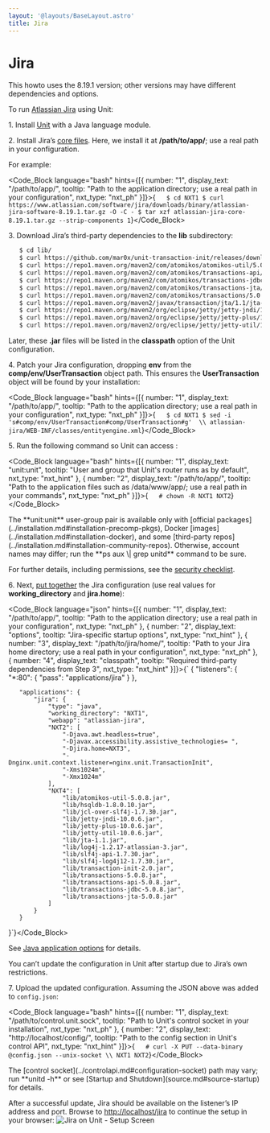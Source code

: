 ```yaml
---
layout: '@layouts/BaseLayout.astro'
title: Jira
---
```

# Jira

<Note type="note">
This howto uses the 8.19.1 version; other versions may have different dependencies and options.
</Note>

To run [Atlassian Jira](https://www.atlassian.com/software/jira) using Unit:

1\. Install [Unit](../installation.md#installation-precomp-pkgs) with a Java language module.

2\. Install Jira’s [core files](https://www.atlassian.com/software/jira/update).  Here, we install it at **/path/to/app/**; use a real path in your configuration.

For example:

<Code_Block language="bash" hints={[{ number: "1", display_text: "/path/to/app/", tooltip: "Path to the application directory; use a real path in your configuration", nxt_type: "nxt_ph" }]}>{`   $ cd NXT1
   $ curl https://www.atlassian.com/software/jira/downloads/binary/atlassian-jira-software-8.19.1.tar.gz -O -C -
   $ tar xzf atlassian-jira-core-8.19.1.tar.gz --strip-components 1`}</Code_Block>

3\. Download Jira’s third-party dependencies to the **lib** subdirectory:

```bash
   $ cd lib/
   $ curl https://github.com/mar0x/unit-transaction-init/releases/download/2.0/transaction-init-2.0.jar -O -C -
   $ curl https://repo1.maven.org/maven2/com/atomikos/atomikos-util/5.0.8/atomikos-util-5.0.8.jar -O -C -
   $ curl https://repo1.maven.org/maven2/com/atomikos/transactions-api/5.0.8/transactions-api-5.0.8.jar -O -C -
   $ curl https://repo1.maven.org/maven2/com/atomikos/transactions-jdbc/5.0.8/transactions-jdbc-5.0.8.jar -O -C -
   $ curl https://repo1.maven.org/maven2/com/atomikos/transactions-jta/5.0.8/transactions-jta-5.0.8.jar -O -C -
   $ curl https://repo1.maven.org/maven2/com/atomikos/transactions/5.0.8/transactions-5.0.8.jar -O -C -
   $ curl https://repo1.maven.org/maven2/javax/transaction/jta/1.1/jta-1.1.jar -O -C -
   $ curl https://repo1.maven.org/maven2/org/eclipse/jetty/jetty-jndi/11.0.6/jetty-jndi-10.0.6.jar -O -C -
   $ curl https://repo1.maven.org/maven2/org/eclipse/jetty/jetty-plus/11.0.6/jetty-plus-10.0.6.jar -O -C -
   $ curl https://repo1.maven.org/maven2/org/eclipse/jetty/jetty-util/11.0.6/jetty-util-10.0.6.jar -O -C -
```

Later, these **.jar** files will be listed in the **classpath** option of the Unit configuration.

4\. Patch your Jira configuration, dropping **env** from the **comp/env/UserTransaction** object path.  This ensures the **UserTransaction** object will be found by your installation:

<Code_Block language="bash" hints={[{ number: "1", display_text: "/path/to/app/", tooltip: "Path to the application directory; use a real path in your configuration", nxt_type: "nxt_ph" }]}>{`   $ cd NXT1
   $ sed -i 's#comp/env/UserTransaction#comp/UserTransaction#g'  \\
         atlassian-jira/WEB-INF/classes/entityengine.xml`}</Code_Block>

5\. Run the following command so Unit can access :

<Code_Block language="bash" hints={[{ number: "1", display_text: "unit:unit", tooltip: "User and group that Unit's router runs as by default", nxt_type: "nxt_hint" }, { number: "2", display_text: "/path/to/app/", tooltip: "Path to the application files such as /data/www/app/; use a real path in your commands", nxt_type: "nxt_ph" }]}>{`   # chown -R NXT1 NXT2`}</Code_Block>

<Note type="note">
The **unit:unit** user-group pair is available only with [official packages](../installation.md#installation-precomp-pkgs), Docker [images](../installation.md#installation-docker), and some [third-party repos](../installation.md#installation-community-repos). Otherwise, account names may differ; run the **ps aux \| grep unitd** command to be sure.
</Note>

For further details, including permissions, see the [security checklist](security.md#security-apps).

6\. Next, [put together](../configuration.md#configuration-java) the Jira configuration (use real values for **working\_directory** and **jira.home**):

<Code_Block language="json" hints={[{ number: "1", display_text: "/path/to/app/", tooltip: "Path to the application directory; use a real path in your configuration", nxt_type: "nxt_ph" }, { number: "2", display_text: "options", tooltip: "Jira-specific startup options", nxt_type: "nxt_hint" }, { number: "3", display_text: "/path/to/jira/home/", tooltip: "Path to your Jira home directory; use a real path in your configuration", nxt_type: "nxt_ph" }, { number: "4", display_text: "classpath", tooltip: "Required third-party dependencies from Step 3", nxt_type: "nxt_hint" }]}>{`   {
       "listeners": {
           "*:80": {
               "pass": "applications/jira"
           }
       },

       "applications": {
           "jira": {
               "type": "java",
               "working_directory": "NXT1",
               "webapp": "atlassian-jira",
               "NXT2": [
                   "-Djava.awt.headless=true",
                   "-Djavax.accessibility.assistive_technologies= ",
                   "-Djira.home=NXT3",
                   "-Dnginx.unit.context.listener=nginx.unit.TransactionInit",
                   "-Xms1024m",
                   "-Xmx1024m"
               ],
               "NXT4": [
                   "lib/atomikos-util-5.0.8.jar",
                   "lib/hsqldb-1.8.0.10.jar",
                   "lib/jcl-over-slf4j-1.7.30.jar",
                   "lib/jetty-jndi-10.0.6.jar",
                   "lib/jetty-plus-10.0.6.jar",
                   "lib/jetty-util-10.0.6.jar",
                   "lib/jta-1.1.jar",
                   "lib/log4j-1.2.17-atlassian-3.jar",
                   "lib/slf4j-api-1.7.30.jar",
                   "lib/slf4j-log4j12-1.7.30.jar",
                   "lib/transaction-init-2.0.jar",
                   "lib/transactions-5.0.8.jar",
                   "lib/transactions-api-5.0.8.jar",
                   "lib/transactions-jdbc-5.0.8.jar",
                   "lib/transactions-jta-5.0.8.jar"
               ]
           }
       }
   }`}</Code_Block>

See [Java application options](../configuration.md#configuration-java) for details.

<Note type="note">
You can’t update the configuration in Unit after startup due to Jira’s own restrictions.
</Note>

7\. Upload the updated configuration.  Assuming the JSON above was added to `config.json`:

<Code_Block language="bash" hints={[{ number: "1", display_text: "/path/to/control.unit.sock", tooltip: "Path to Unit's control socket in your installation", nxt_type: "nxt_ph" }, { number: "2", display_text: "http://localhost/config/", tooltip: "Path to the config section in Unit's control API", nxt_type: "nxt_hint" }]}>{`   # curl -X PUT --data-binary @config.json --unix-socket \\
          NXT1 NXT2`}</Code_Block>

<Note type="note">
The [control socket](../controlapi.md#configuration-socket) path may vary; run **unitd -h** or see [Startup and Shutdown](source.md#source-startup) for details.
</Note>

After a successful update, Jira should be available on the listener’s IP address and port.  Browse to [http://localhost/jira](http://localhost/jira) to continue the setup in your browser: ![Jira on Unit - Setup Screen](/images/jira.png)